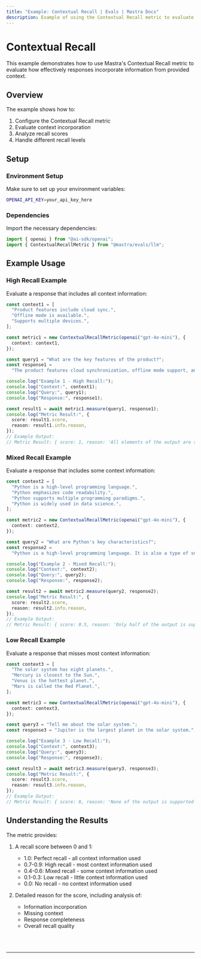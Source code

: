 ```yaml
---
title: "Example: Contextual Recall | Evals | Mastra Docs"
description: Example of using the Contextual Recall metric to evaluate how well responses incorporate context information.
---
```



# Contextual Recall

This example demonstrates how to use Mastra's Contextual Recall metric to evaluate how effectively responses incorporate information from provided context.

## Overview

The example shows how to:

1. Configure the Contextual Recall metric
2. Evaluate context incorporation
3. Analyze recall scores
4. Handle different recall levels

## Setup

### Environment Setup

Make sure to set up your environment variables:

```bash filename=".env"
OPENAI_API_KEY=your_api_key_here
```

### Dependencies

Import the necessary dependencies:

```typescript copy showLineNumbers filename="src/index.ts"
import { openai } from "@ai-sdk/openai";
import { ContextualRecallMetric } from "@mastra/evals/llm";
```

## Example Usage

### High Recall Example

Evaluate a response that includes all context information:

```typescript copy showLineNumbers{5} filename="src/index.ts"
const context1 = [
  "Product features include cloud sync.",
  "Offline mode is available.",
  "Supports multiple devices.",
];

const metric1 = new ContextualRecallMetric(openai("gpt-4o-mini"), {
  context: context1,
});

const query1 = "What are the key features of the product?";
const response1 =
  "The product features cloud synchronization, offline mode support, and the ability to work across multiple devices.";

console.log("Example 1 - High Recall:");
console.log("Context:", context1);
console.log("Query:", query1);
console.log("Response:", response1);

const result1 = await metric1.measure(query1, response1);
console.log("Metric Result:", {
  score: result1.score,
  reason: result1.info.reason,
});
// Example Output:
// Metric Result: { score: 1, reason: 'All elements of the output are supported by the context.' }
```

### Mixed Recall Example

Evaluate a response that includes some context information:

```typescript copy showLineNumbers{27} filename="src/index.ts"
const context2 = [
  "Python is a high-level programming language.",
  "Python emphasizes code readability.",
  "Python supports multiple programming paradigms.",
  "Python is widely used in data science.",
];

const metric2 = new ContextualRecallMetric(openai("gpt-4o-mini"), {
  context: context2,
});

const query2 = "What are Python's key characteristics?";
const response2 =
  "Python is a high-level programming language. It is also a type of snake.";

console.log("Example 2 - Mixed Recall:");
console.log("Context:", context2);
console.log("Query:", query2);
console.log("Response:", response2);

const result2 = await metric2.measure(query2, response2);
console.log("Metric Result:", {
  score: result2.score,
  reason: result2.info.reason,
});
// Example Output:
// Metric Result: { score: 0.5, reason: 'Only half of the output is supported by the context.' }
```

### Low Recall Example

Evaluate a response that misses most context information:

```typescript copy showLineNumbers{53} filename="src/index.ts"
const context3 = [
  "The solar system has eight planets.",
  "Mercury is closest to the Sun.",
  "Venus is the hottest planet.",
  "Mars is called the Red Planet.",
];

const metric3 = new ContextualRecallMetric(openai("gpt-4o-mini"), {
  context: context3,
});

const query3 = "Tell me about the solar system.";
const response3 = "Jupiter is the largest planet in the solar system.";

console.log("Example 3 - Low Recall:");
console.log("Context:", context3);
console.log("Query:", query3);
console.log("Response:", response3);

const result3 = await metric3.measure(query3, response3);
console.log("Metric Result:", {
  score: result3.score,
  reason: result3.info.reason,
});
// Example Output:
// Metric Result: { score: 0, reason: 'None of the output is supported by the context.' }
```

## Understanding the Results

The metric provides:

1. A recall score between 0 and 1:

   - 1.0: Perfect recall - all context information used
   - 0.7-0.9: High recall - most context information used
   - 0.4-0.6: Mixed recall - some context information used
   - 0.1-0.3: Low recall - little context information used
   - 0.0: No recall - no context information used

2. Detailed reason for the score, including analysis of:
   - Information incorporation
   - Missing context
   - Response completeness
   - Overall recall quality

<br />
<br />
<hr className="dark:border-[#404040] border-gray-300" />
<br />
<br />
<GithubLink
  link={
    "https://github.com/mastra-ai/mastra/blob/main/examples/basics/evals/contextual-recall"
  }
/>
